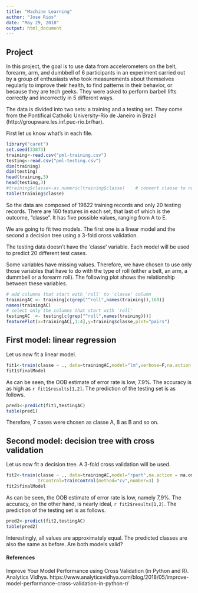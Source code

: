 ```yaml
---
title: "Machine Learning"
author: "Jose Rios"
date: "May 29, 2018"
output: html_document
---
```


## Project

In this project, the goal is to use data from accelerometers on the belt, forearm, arm, and dumbbell of 6 participants in an experiment carried out by a group of enthusiasts who took measurements about themselves regularly to improve their health, to find patterns in their behavior, or because they are tech geeks. They were asked to perform barbell lifts correctly and incorrectly in 5 different ways.

The data is divided into two sets: a training and a testing set. They come from the Pontifical Catholic University-Rio de Janeiro in Brazil (http://groupware.les.inf.puc-rio.br/har). 

First let us know what's in each file.

```r
library("caret")
set.seed(33873)
training<-read.csv("pml-training.csv")
testing<-read.csv("pml-testing.csv")
dim(training)
dim(testing)
head(training,3)
head(testing,3)
#training$classe<-as.numeric(training$classe)    # convert classe to numeric
table(training$classe)
```

So the data are composed of 19622 training records and only 20 testing records. There are 160 features in each set, that last of which is the outcome, "classe". It has five possible values, ranging from A to E.

We are going to fit two models. The first one is a linear model and the second a decision tree using a 3-fold cross validation.

The testing data doesn't have the 'classe' variable. Each model will be used to predict 20 different test cases.

Some variables have missing values. Therefore, we have chosen to use only those variables that have to do with the type of roll (either a belt, an arm, a dummbell or a forearm roll). The following plot shows the relationship between these variables.

```r
# add columns that start with 'roll' to 'classe' column
trainingAC <- training[c(grep("^roll",names(training)),160)]
names(trainingAC)
# select only the columns that start with 'roll' 
testingAC  <- testing[c(grep("^roll",names(training)))]
featurePlot(x=trainingAC[,1:4],y=training$classe,plot="pairs")
```

## First model: linear regression 

Let us now fit a linear model.

```r
fit1<-train(classe ~ ., data=trainingAC,model="lm",verbose=F,na.action = na.omit)
fit1$finalModel
```

As can be seen, the OOB estimate of error rate is low, 7.9%. The accuracy is as high as `r fit1$results[1,2]`. The prediction of the testing set is as follows.

```r
pred1<-predict(fit1,testingAC)
table(pred1)
```

Therefore, 7 cases were chosen as classe A, 8 as B and so on.








## Second model: decision tree with cross validation

Let us now fit a decision tree. A 3-fold cross validation will be used.

```r
fit2<-train(classe ~ ., data=trainingAC,model="rpart",na.action = na.omit,
            trControl=trainControl(method="cv",number=3) )
fit2$finalModel
```

As can be seen, the OOB estimate of error rate is low, namely 7,9%. The accuracy, on the other hand, is nearly ideal, `r fit2$results[1,2]`. The prediction of the testing set is as follows.

```r
pred2<-predict(fit2,testingAC)
table(pred2)
```

Interestingly, all values are approximately equal. The predicted classes are also the same as before. Are both models valid?

#### References

Improve Your Model Performance using Cross Validation (in Python and R). Analytics Vidhya. https://www.analyticsvidhya.com/blog/2018/05/improve-model-performance-cross-validation-in-python-r/
